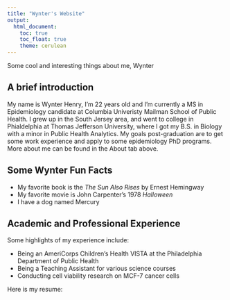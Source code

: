 ```yaml
---
title: "Wynter's Website"
output: 
  html_document:
    toc: true
    toc_float: true
    theme: cerulean
---
```



Some cool and interesting things about me, Wynter  

## A brief introduction

My name is Wynter Henry, I'm 22 years old and I'm currently a MS in Epidemiology candidate at Columbia Univeristy Mailman School of Public Health. I grew up in the South Jersey area, and went to college in Phialdelphia at Thomas Jefferson University, where I got my B.S. in Biology with a minor in Public Health Analytics. My goals post-graduation are to get some work experience and apply to some epidemiology PhD programs. More about me can be found in the About tab above. 

## Some Wynter Fun Facts 

* My favorite book is the *The Sun Also Rises* by Ernest Hemingway 
* My favorite movie is John Carpenter's 1978 *Halloween*
* I have a dog named Mercury 

## Academic and Professional Experience 

Some highlights of my experience include:

* Being an AmeriCorps Children's Health VISTA at the Philadelphia Department of Public Health
* Being a Teaching Assistant for various science courses 
* Conducting cell viability research on MCF-7 cancer cells 

Here is my resume: 

<object data = "resume_Wynter_Henry.pdf" width = "1000" height = "1000" type = 'application/pdf'/>





